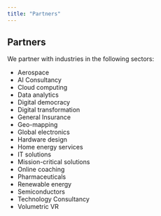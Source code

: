 ```yaml
---
title: "Partners"
---
```


## Partners

We partner with industries in the following sectors: 

- Aerospace
- AI Consultancy
- Cloud computing
- Data analytics
- Digital democracy
- Digital transformation
- General Insurance
- Geo-mapping
- Global electronics
- Hardware design
- Home energy services
- IT solutions
- Mission-critical solutions
- Online coaching
- Pharmaceuticals
- Renewable energy
- Semiconductors
- Technology Consultancy
- Volumetric VR